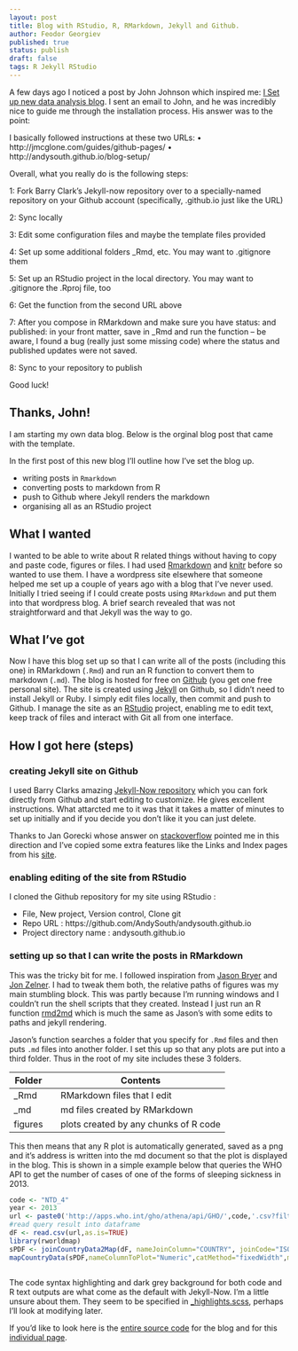 ```yaml
---
layout: post
title: Blog with RStudio, R, RMarkdown, Jekyll and Github.
author: Feodor Georgiev
published: true
status: publish
draft: false
tags: R Jekyll RStudio
---
```

 
A few days ago I noticed a post by John Johnson which inspired me: [I Set up new data analysis blog](http://realizationsinbiostatistics.blogspot.se/2016/12/i-set-up-new-data-analysis-blog.html). 
I sent an email to John, and he was incredibly nice to guide me through the installation process. His answer was to the point:
 
I basically followed instructions at these two URLs:
•	http://jmcglone.com/guides/github-pages/
•	http://andysouth.github.io/blog-setup/
 
Overall, what you really do is the following steps:
 
1: Fork Barry Clark’s Jekyll-now repository over to a specially-named repository on your Github account (specifically, <username>.github.io just like the URL)
 
2: Sync locally
 
3: Edit some configuration files and maybe the template files provided
 
4: Set up some additional folders _Rmd, etc. You may want to .gitignore them
 
5: Set up an RStudio project in the local directory. You may want to .gitignore the .Rproj file, too
 
6: Get the function from the second URL above
 
7: After you compose in RMarkdown and make sure you have status: and published: in your front matter, save in _Rmd and run the function – be aware, I found a bug (really just some missing code) where the status and published updates were not saved.
 
8: Sync to your repository to publish
 
Good luck!
 
## Thanks, John! 
 
I am starting my own data blog. Below is the orginal blog post that came with the template. 
 
 
 
 
In the first post of this new blog I'll outline how I've set the blog up. 
 
* writing posts in `Rmarkdown`
* converting posts to markdown from R
* push to Github where Jekyll renders the markdown
* organising all as an RStudio project 
 
## What I wanted
I wanted to be able to write about R related things without having to copy and paste code, figures or files. I had used [Rmarkdown](http://rmarkdown.rstudio.com/) and [knitr](http://yihui.name/knitr/) before so wanted to use them. I have a wordpress site elsewhere that someone helped me set up a couple of years ago with a blog that I've never used. Initially I tried seeing if I could create posts using `RMarkdown` and put them into that wordpress blog. A brief search revealed that was not straightforward and that Jekyll was the way to go.  
 
## What I've got
Now I have this blog set up so that I can write all of the posts (including this one) in RMarkdown (`.Rmd`) and run an R function to convert them to markdown (`.md`). The blog is hosted for free on [Github](https://github.com/) (you get one free personal site). The site is created using [Jekyll](http://jekyllrb.com/) on Github, so I didn't need to install Jekyll or Ruby. I simply edit files locally, then commit and push to Github. I manage the site as an [RStudio](http://www.rstudio.com/products/RStudio) project, enabling me to edit text, keep track of files and interact with Git all from one interface.  
 
## How I got here (steps)
 
### creating Jekyll site on Github
I used Barry Clarks amazing [Jekyll-Now repository](https://github.com/barryclark/jekyll-now) which you can fork directly from Github and start editing to customize. He gives excellent instructions. What attarcted me to it was that it takes a matter of minutes to set up initially and if you decide you don't like it you can just delete.  
 
Thanks to Jan Gorecki whose answer on [stackoverflow](http://stackoverflow.com/a/26703757/1718356) pointed me in this direction and I've copied some extra features like the Links and Index pages from his [site](https://github.com/jangorecki/jangorecki.github.io).  
 
### enabling editing of the site from RStudio
I cloned the Github repository for my site using RStudio :
 
* File, New project, Version control, Clone git
* Repo URL : https://github.com/AndySouth/andysouth.github.io
* Project directory name : andysouth.github.io
 
 
### setting up so that I can write the posts in RMarkdown
This was the tricky bit for me. I followed inspiration from [Jason Bryer](http://jason.bryer.org/posts/2012-12-10/Markdown_Jekyll_R_for_Blogging.html) and [Jon Zelner](http://www.jonzelner.net/jekyll/knitr/r/2014/07/02/autogen-knitr/). I had to tweak them both, the relative paths of figures was my main stumbling block. This was partly because I'm running windows and I couldn't run the shell scripts that they created. Instead I just run an R function [rmd2md](https://github.com/AndySouth/andysouth.github.io/blob/master/rmd2md.r) which is much the same as Jason's with some edits to paths and jekyll rendering. 
 
 
Jason's function searches a folder that you specify for `.Rmd` files and then puts `.md` files into another folder. I set this up so that any plots are put into a third folder. Thus in the root of my site includes these 3 folders.
 
| Folder |     | Contents |
| ------ | --- | --- |
| _Rmd   |  | RMarkdown files that I edit |
| _md    |  | md files created by RMarkdown |
| figures |  | plots created by any chunks of R code |
 
This then means that any R plot is automatically generated, saved as a png and it's address is written into the md document so that the plot is displayed in the blog. This is shown in a simple example below that queries the WHO API to get the number of cases of one of the forms of sleeping sickness in 2013.
 
```r
code <- "NTD_4"
year <- 2013
url <- paste0('http://apps.who.int/gho/athena/api/GHO/',code,'.csv?filter=COUNTRY:*;YEAR:',year)
#read query result into dataframe
dF <- read.csv(url,as.is=TRUE)
library(rworldmap)
sPDF <- joinCountryData2Map(dF, nameJoinColumn="COUNTRY", joinCode="ISO3")
mapCountryData(sPDF,nameColumnToPlot="Numeric",catMethod="fixedWidth",mapRegion="africa", mapTitle="Gambian sleeping sickness cases in 2013")
 
```
 
The code syntax highlighting and dark grey background for both code and R text outputs are what come as the default with Jekyll-Now. I'm a little unsure about them. They seem to be specified in [_highlights.scss](https://github.com/AndySouth/andysouth.github.io/blob/master/_scss/_highlights.scss), perhaps I'll look at modifying later.   
 
 
If you'd like to look here is the [entire source code](https://github.com/AndySouth/andysouth.github.io/) for the blog and for this [individual page](https://github.com/AndySouth/andysouth.github.io/blob/master/_rmd/2014-12-10-blog-setup.Rmd).  
